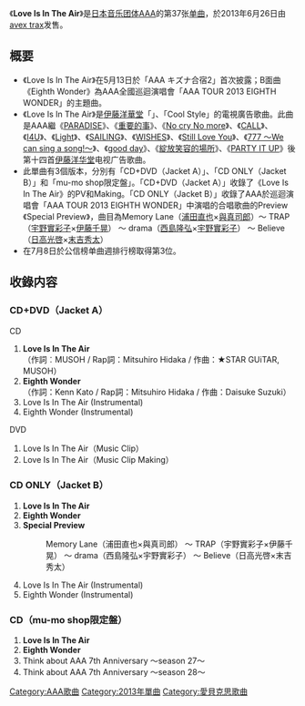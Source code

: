 {{Multiple issues|
{{unreferenced|time=2012-12-16T18:08:02+00:00}}
{{Notability Unreferenced|time=2020-02-22T07:56:43+00:00}}
}}
{{Infobox Single
| Name           = Love Is In The Air
| Cover          = Tumblr mnnxmj3Xig1qd32h6o5 r1 1280.jpg
| Artist         = [[AAA_(團體)|AAA]]
| Album          = [[Eighth_Wonder_(AAA專輯)|Eighth Wonder]]
| A-side         = Love Is In The Air
| B-side         = Eighth Wonder<br/>Special Preview
| Released       = 2013年6月26日
| Format         = [[單曲|單曲]]
| Recorded       = 2013年<br/>{{JPN}}
| Genre          = [[J-POP|J-POP]]
| Lenght         =
| Label          = [[avex_trax|avex trax]]
| Writer         = 
| Producer       = [[masato_max_matsuura|masato max matsuura]]
| Certification  = 
| Chart position = * 週間最高排名第3位<small>（[[Oricon公信榜|Oricon]]）</small>
* 2013年6月度月排名第15名
| Last single    = [[PARTY_IT_UP|PARTY IT UP]]<br/>（2013年）
| This single    = '''Love Is In The Air'''<br/>（2013年）
| Next single    = [[戀歌與雨天|戀歌與雨天]]<br/>（2013年）
| Misc           =
}}

《'''Love Is In The Air'''》是[[日本|日本]][[音乐团体|音乐团体]][[AAA_(团体)|AAA]]的第37张[[单曲|单曲]]，於2013年6月26日由[[avex_trax|avex trax]]发售。

== 概要 ==
* 《Love Is In The Air》在5月13日於「AAA キズナ合宿2」首次披露；B面曲《Eighth Wonder》為AAA全國巡迴演唱會「AAA TOUR 2013 EIGHTH WONDER」的主題曲。
* 《Love Is In The Air》是[[伊藤洋華堂|伊藤洋華堂]]「{{lang|ja|恋☆浴衣}}」、「Cool Style」的電視廣告歌曲。此曲是AAA繼《[[PARADISE_/_Endless_Fighters|PARADISE]]》、《[[重要的事|重要的事]]》、《[[No_cry_No_more|No cry No more]]》、《[[CALL_/_I4U|CALL]]》、《[[CALL_/_I4U|I4U]]》、《[[Charge_▶_Go!_/_Lights|Light]]》、《[[SAILING|SAILING]]》、《[[SAILING|WISHES]]》、《[[Still_Love_You|Still Love You]]》、《[[777_～We_can_sing_a_song!～|777 ～We can sing a song!～]]》、《[[彩虹_(AAA單曲)|good day]]》、《[[Miss_you_/_綻放笑容的場所|綻放笑容的場所]]》、《[[PARTY_IT_UP|PARTY IT UP]]》後第十四首[[伊藤洋华堂|伊藤洋华堂]]电视广告歌曲。
* 此單曲有3個版本，分別有「CD+DVD（Jacket A）」、「CD ONLY（Jacket B）」和「mu-mo shop限定盤」。「CD+DVD（Jacket A）」收錄了《Love Is In The Air》的PV和Making。「CD ONLY（Jacket B）」收錄了AAA於巡迴演唱會「AAA TOUR 2013 EIGHTH WONDER」中演唱的合唱歌曲的Preview 《Special Preview》，曲目為Memory Lane（[[浦田直也|浦田直也]]×[[與真司郎|與真司郎]]）～ TRAP（[[宇野實彩子|宇野實彩子]]×[[伊藤千晃|伊藤千晃]]） ～ drama（[[西島隆弘|西島隆弘]]×[[宇野實彩子|宇野實彩子]]） ～ Believe（[[日高光啓|日高光啓]]×[[末吉秀太|末吉秀太]]）
* 在7月8日於公信榜单曲週排行榜取得第3位。

== 收錄内容 ==
===CD+DVD（Jacket A）===
;CD
# '''Love Is In The Air'''<br/>（作詞︰MUSOH / Rap詞：Mitsuhiro Hidaka / 作曲：★STAR GUiTAR, MUSOH）
# '''Eighth Wonder'''<br/>（作詞：Kenn Kato / Rap詞：Mitsuhiro Hidaka / 作曲：Daisuke Suzuki）
# Love Is In The Air (Instrumental)
# Eighth Wonder (Instrumental)
;DVD
# Love Is In The Air（Music Clip）
# Love Is In The Air（Music Clip Making）

===CD ONLY（Jacket B）===
# '''Love Is In The Air'''
# '''Eighth Wonder'''
# '''Special Preview'''
#:Memory Lane（浦田直也×與真司郎） ～ TRAP（宇野實彩子×伊藤千晃） ～ drama（西島隆弘×宇野實彩子） ～ Believe（日高光啓×末吉秀太）
# Love Is In The Air (Instrumental)
# Eighth Wonder (Instrumental)

===CD（mu-mo shop限定盤）===
# '''Love Is In The Air'''
# '''Eighth Wonder'''
# Think about AAA 7th Anniversary 〜season 27〜
# Think about AAA 7th Anniversary 〜season 28〜

{{AAA}}
{{DEFAULTSORT:Love Is In The Air}}
[[Category:AAA歌曲|Category:AAA歌曲]]
[[Category:2013年單曲|Category:2013年單曲]]
[[Category:愛貝克思歌曲|Category:愛貝克思歌曲]]